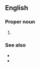 ==English==

===Proper noun===
{{en-proper noun}}

# {{misspelling of|French Guiana|lang=en}}

===See also===
* {{l|en|Guiana}}
* {{l|en|Guyana}}